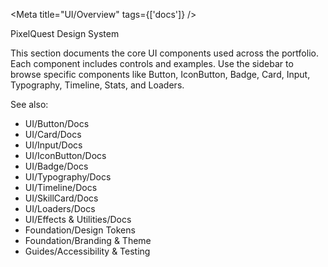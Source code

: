 
<Meta title="UI/Overview" tags={['docs']} />

<Title>UI Component Library Overview</Title>

<Subtitle>PixelQuest Design System</Subtitle>

<Description>
This section documents the core UI components used across the portfolio. Each component includes controls and examples. Use the sidebar to browse specific components like Button, IconButton, Badge, Card, Input, Typography, Timeline, Stats, and Loaders.

See also:
- UI/Button/Docs
- UI/Card/Docs
- UI/Input/Docs
- UI/IconButton/Docs
- UI/Badge/Docs
- UI/Typography/Docs
- UI/Timeline/Docs
- UI/SkillCard/Docs
- UI/Loaders/Docs
- UI/Effects & Utilities/Docs
- Foundation/Design Tokens
- Foundation/Branding & Theme
- Guides/Accessibility & Testing
</Description>

<Primary />

<Controls />

<Stories />
